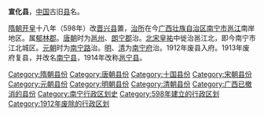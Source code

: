'''宣化县'''，[[中国|中国]]古旧[[县|县]]名。

[[隋朝|隋朝]][[开皇|开皇]]十八年（598年）改[[晋兴县_(东晋)|晋兴县]]置，[[治所|治所]]在今[[广西壮族自治区|广西壮族自治区]][[南宁市|南宁市]][[邕江|邕江]]南岸地区。属[[郁林郡|郁林郡]]。[[唐朝|唐朝]]时为[[邕州|邕州]]、[[朗宁郡|朗宁郡]]治。[[北宋|北宋]][[皇祐|皇祐]]中徙治邕江北，即今南宁市江北城区。[[元朝|元朝]]时为[[南宁路|南宁路]]治。[[明朝|明]]、[[清朝|清]]为[[南宁府|南宁府]]治。1912年废县入府。1913年废府复县，并改名[[南宁县_(中华民国)|南宁县]]，1914年改称[[邕宁县|邕宁县]]。

{{广西行政区划小作品}}
{{DEFAULTSORT:X}}
[[Category:隋朝县份|Category:隋朝县份]]
[[Category:唐朝县份|Category:唐朝县份]]
[[Category:十国县份|Category:十国县份]]
[[Category:宋朝县份|Category:宋朝县份]]
[[Category:元朝县份|Category:元朝县份]]
[[Category:明朝县份|Category:明朝县份]]
[[Category:清朝县份|Category:清朝县份]]
[[Category:广西已撤消的县份|Category:广西已撤消的县份]]
[[Category:南宁行政区划史|Category:南宁行政区划史]]
[[Category:598年建立的行政区划|Category:598年建立的行政区划]]
[[Category:1912年废除的行政区划|Category:1912年废除的行政区划]]